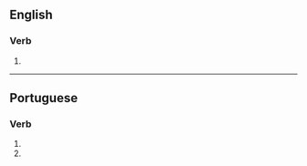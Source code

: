 ==English==

===Verb===
{{head|en|verb form}}

# {{en-third-person singular of|vaporize}}

----

==Portuguese==

===Verb===
{{head|pt|verb form}}

# {{pt-verb form of|vaporizar|ar|subjunctive|present|singular|second}}
# {{pt-verb form of|vaporizar|ar|imperative|negative|singular|second}}